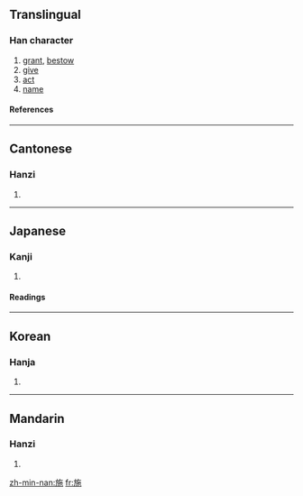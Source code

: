 ==Translingual==
===Han character===
{{Han char|rn=70|rad=方|as=05|sn=9|four=0821<sub>2</sub>|canj=卜尸人心木 (YSOPD)}}
# [[grant]], [[bestow]]
# [[give]]
# [[act]]
# [[name]]
====References====
{{Han ref|kx=0482.010|dkj=13629|dj=0843.100|hdz=32176.060|uh=65BD|ud=26045|bh=AC49|bd=44105}}
----
==Cantonese==
===Hanzi===
{{yue-hanzi|jyut=|y=si1}}
# {{defn|Cantonese}}
----
==Japanese==
===Kanji===
{{ja-kanji|grade=c|rs=方05}}
# {{defn|Japanese}} 
====Readings====
{{ja-readings|on=[[し]] (shi), [[い]] (i), [[せ]] (se)|kun=[[ほどこす]] (hodokosu), [[しく]] (shiku)}}
----
==Korean==
===Hanja===
{{ko-hanja|hangeul=[[시]], [[이]]|eumhun=|rv=si, i|mr=si, i|y=si, i}}
# {{defn|Korean}}
----
==Mandarin==
===Hanzi===
{{cmn-hanzi|pin=[[shī]] ([[shi1]]), [[shǐ]] ([[shi3]]), [[yí]] ([[yi2]]), [[yì]] ([[yi4]])|wg=shih<sup>1</sup>, shih<sup>3</sup>, i<sup>2</sup>, i<sup>4</sup>}}
# {{defn|Mandarin}}

[[zh-min-nan:施]]
[[fr:施]]
